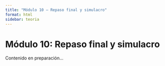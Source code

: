 ```yaml
---
title: "Módulo 10 – Repaso final y simulacro"
format: html
sidebar: teoria
---
```


# Módulo 10: Repaso final y simulacro

Contenido en preparación...
